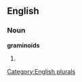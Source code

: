 ==English==

===Noun===
'''graminoids'''

# {{plural of|[[graminoid]]}}

[[Category:English plurals]]